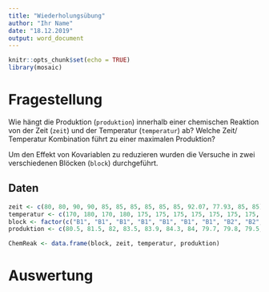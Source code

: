 ```yaml
---
title: "Wiederholungsübung"
author: "Ihr Name"
date: "18.12.2019"
output: word_document
---
```


```r
knitr::opts_chunk$set(echo = TRUE)
library(mosaic)
```

# Fragestellung

<!-- Hinweise: Sollten die Umlaute nicht richtig dargestellt werden: Menü: File -> Reopen with Encoding -> UTF-8 -->

Wie hängt die Produktion (`produktion`) innerhalb einer chemischen Reaktion von der Zeit (`zeit`) und der Temperatur (`temperatur`) ab? Welche Zeit/ Temperatur Kombination führt zu einer maximalen Produktion?

Um den Effekt von Kovariablen zu reduzieren wurden die Versuche in zwei verschiedenen Blöcken (`block`) durchgeführt.

## Daten

```r
zeit <- c(80, 80, 90, 90, 85, 85, 85, 85, 85, 85, 92.07, 77.93, 85, 85)
temperatur <- c(170, 180, 170, 180, 175, 175, 175, 175, 175, 175, 175, 175, 182.07, 167.93)
block <- factor(c("B1", "B1", "B1", "B1", "B1", "B1", "B1", "B2", "B2", "B2", "B2", "B2", "B2", "B2"))
produktion <- c(80.5, 81.5, 82, 83.5, 83.9, 84.3, 84, 79.7, 79.8, 79.5, 78.4, 75.6, 78.5, 77)

ChemReak <- data.frame(block, zeit, temperatur, produktion)
```

# Auswertung

```r

```


